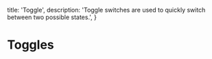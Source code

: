 
  title: 'Toggle',
  description:
    'Toggle switches are used to quickly switch between two possible states.',
}

# Toggles

<ToggleCards />
